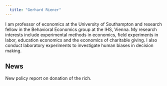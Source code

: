 ```yaml
---
  title: "Gerhard Riener"
---
```


I am professor of economics at the University of Southampton and research fellow in the Behavioral Economics group at the IHS, Vienna. My research interests include experimental methods in economics, field experiments in labor, education economics and the economics of charitable giving. I also conduct laboratory experiments to investigate human biases in decision making.


## News

New policy report on donation of the rich. 

[Mastodon verification](https://econtwitter.net/@gerhardriener){rel="me" style="display: none;"}

